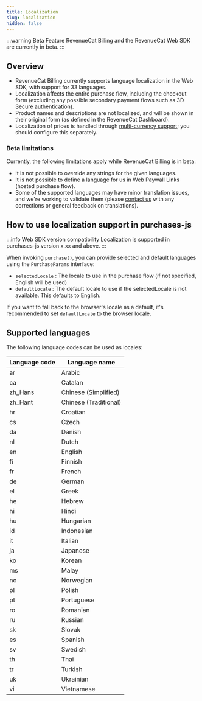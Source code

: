 ```yaml
---
title: Localization
slug: localization
hidden: false
---
```


:::warning Beta Feature
RevenueCat Billing and the RevenueCat Web SDK are currently in beta.
:::

## Overview

- RevenueCat Billing currently supports language localization in the Web SDK, with support for 33 languages.
- Localization affects the entire purchase flow, including the checkout form (excluding any possible secondary payment flows such as 3D Secure authentication).
- Product names and descriptions are not localized, and will be shown in their original form (as defined in the RevenueCat Dashboard).
- Localization of prices is handled through [multi-currency support](/web/revenuecat-billing/multi-currency-support/); you should configure this separately.

### Beta limitations
Currently, the following limitations apply while RevenueCat Billing is in beta:
- It is not possible to override any strings for the given languages.
- It is not possible to define a language for us in Web Paywall Links (hosted purchase flow).
- Some of the supported languages may have minor translation issues, and we're working to validate them (please [contact us]("mailto:support@revenuecat.com") with any corrections or general feedback on translations).


## How to use localization support in purchases-js

:::info Web SDK version compatibility
Localization is supported in purchases-js version x.xx and above.
:::

When invoking `purchase()`, you can provide selected and default languages using the `PurchaseParams` interface:

- `selectedLocale` : The locale to use in the purchase flow (if not specified, English will be used)
- `defaultLocale` : The default locale to use if the selectedLocale is not available. This defaults to English.

If you want to fall back to the browser's locale as a default, it's recommended to set `defaultLocale` to the browser locale.

## Supported languages

The following language codes can be used as locales:

| Language code | Language name |
| ------------- | ------------- |
| ar | Arabic |
| ca | Catalan |
| zh_Hans | Chinese (Simplified) |
| zh_Hant | Chinese (Traditional) |
| hr | Croatian |
| cs | Czech |
| da | Danish |
| nl | Dutch |
| en | English |
| fi | Finnish |
| fr | French |
| de | German |
| el | Greek |
| he | Hebrew |
| hi | Hindi |
| hu | Hungarian |
| id | Indonesian |
| it | Italian |
| ja | Japanese |
| ko | Korean |
| ms | Malay |
| no | Norwegian |
| pl | Polish |
| pt | Portuguese |
| ro | Romanian |
| ru | Russian |
| sk | Slovak |
| es | Spanish |
| sv | Swedish |
| th | Thai |
| tr | Turkish |
| uk | Ukrainian |
| vi | Vietnamese |

